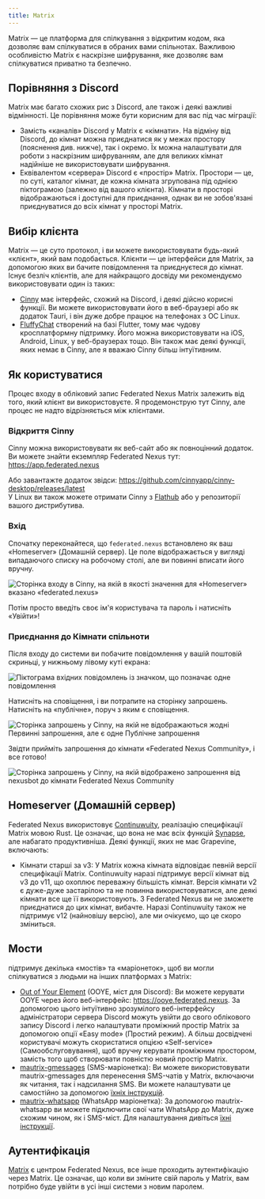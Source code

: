 ```yaml
---
title: Matrix
---
```


Matrix — це платформа для спілкування з відкритим кодом, яка дозволяє вам спілкуватися в обраних вами спільнотах. Важливою особливістю Matrix є наскрізне шифрування, яке дозволяє вам спілкуватися приватно та безпечно.

## Порівняння з Discord

Matrix має багато схожих рис з Discord, але також і деякі важливі відмінності. Це порівняння може бути корисним для вас під час міграції:

- Замість «каналів» Discord у Matrix є «кімнати». На відміну від Discord, до кімнат можна приєднатися як у межах простору (пояснення див. нижче), так і окремо. Їх можна налаштувати для роботи з наскрізним шифруванням, але для великих кімнат надійніше не використовувати шифрування.
- Еквівалентом «сервера» Discord є «простір» Matrix. Простори — це, по суті, каталог кімнат, де кожна кімната згрупована під однією піктограмою (залежно від вашого клієнта). Кімнати в просторі відображаються і доступні для приєднання, однак ви не зобов'язані приєднуватися до всіх кімнат у просторі Matrix.

## Вибір клієнта

Matrix — це суто протокол, і ви можете використовувати будь-який «клієнт», який вам подобається. Клієнти — це інтерфейси для Matrix, за допомогою яких ви бачите повідомлення та приєднуєтеся до кімнат. Існує безліч клієнтів, але для найкращого досвіду ми рекомендуємо використовувати один із таких:

- [Cinny](https://cinny.in) має інтерфейс, схожий на Discord, і деякі дійсно корисні функції. Ви можете використовувати його в веб-браузері або як додаток Tauri, і він дуже добре працює на телефонах з ОС Linux.
- [FluffyChat](https://fluffychat.im) створений на базі Flutter, тому має чудову кросплатформну підтримку. Його можна використовувати на iOS, Android, Linux, у веб-браузерах тощо. Він також має деякі функції, яких немає в Cinny, але я вважаю Cinny більш інтуїтивним.

## Як користуватися

Процес входу в обліковий запис Federated Nexus Matrix залежить від того, який клієнт ви використовуєте. Я продемонструю тут Cinny, але процес не надто відрізняється між клієнтами.

### Відкриття Cinny

Cinny можна використовувати як веб-сайт або як повноцінний додаток.  
Ви можете знайти екземпляр Federated Nexus тут: https://app.federated.nexus

Або завантажте додаток звідси: https://github.com/cinnyapp/cinny-desktop/releases/latest  
У Linux ви також можете отримати Cinny з [Flathub](https://flathub.org/apps/in.cinny.Cinny) або у репозиторії вашого дистрибутива.

### Вхід

Спочатку переконайтеся, що `federated.nexus` встановлено як ваш «Homeserver» (Домашній сервер). Це поле відображається у вигляді випадаючого списку на робочому столі, але ви повинні вписати його вручну.

![Сторінка входу в Cinny, на якій в якості значення для «Homeserver» вказано «federated.nexus»](../../../../images/matrix/homeserver.png)

Потім просто введіть своє ім'я користувача та пароль і натисніть «Увійти»!

### Приєднання до Кімнати спільноти

Після входу до системи ви побачите повідомлення у вашій поштовій скриньці, у нижньому лівому куті екрана:

![Піктограма вхідних повідомлень із значком, що позначає одне повідомлення](../../../../images/matrix/badge.png)

Натисніть на сповіщення, і ви потрапите на сторінку запрошень. Натисніть на «публічне», поруч з яким є сповіщення.

![Сторінка запрошень у Cinny, на якій не відображаються жодні Первинні запрошення, але є одне Публічне запрошення](../../../../images/matrix/invite.png)

Звідти прийміть запрошення до кімнати «Federated Nexus Community», і все готово!

![Сторінка запрошень у Cinny, на якій відображено запрошення від nexusbot до кімнати Federated Nexus Community](../../../../images/matrix/accept.png)

## Homeserver (Домашній сервер)

Federated Nexus використовує [Continuwuity](https://continuwuity.org/), реалізацію специфікації Matrix мовою Rust. Це означає, що вона не має всіх функцій [Synapse](https://element-hq.github.io/synapse/latest/), але набагато продуктивніша. Деякі функції, яких не має Grapevine, включають:

- Кімнати старші за v3: У Matrix кожна кімната відповідає певній версії специфікації Matrix. Continuwuity наразі підтримує версії кімнат від v3 до v11, що охоплює переважну більшість кімнат. Версія кімнати v2 є дуже-дуже застарілою та не повинна використовуватися, але деякі кімнати все ще її використовують. З Federated Nexus ви не зможете приєднатися до цих кімнат, вибачте. Наразі Continuwuity також не підтримує v12 (найновішу версію), але ми очікуємо, що це скоро зміниться.

## Мости

підтримує декілька «мостів» та «маріонеток», щоб ви могли спілкуватися з людьми на інших платформах з Matrix:

- [Out of Your Element](https://gitdab.com/cadence/out-of-your-element) (OOYE, міст для Discord): Ви можете керувати OOYE через його веб-інтерфейс: https://ooye.federated.nexus. За допомогою цього інтуїтивно зрозумілого веб-інтерфейсу адміністратори сервера Discord можуть увійти до свого облікового запису Discord і легко налаштувати проміжний простір Matrix за допомогою опції «Easy mode» (Простий режим). А більш досвідчені користувачі можуть скористатися опцією «Self-service» (Самообслуговування), щоб вручну керувати проміжним простором, замість того щоб створювати повністю новий простір Matrix.
- [mautrix-gmessages](https://docs.mau.fi/bridges/go/gmessages/index.html) (SMS-маріонетка): Ви можете використовувати mautrix-gmessages для перенесення SMS-чатів у Matrix, включаючи як читання, так і надсилання SMS. Ви можете налаштувати це самостійно за допомогою [їхніх інструкцій](https://docs.mau.fi/bridges/go/gmessages/authentication.html).
- [mautrix-whatsapp](https://docs.mau.fi/bridges/go/whatsapp/index.html) (WhatsApp маріонетка): За допомогою mautrix-whatsapp ви можете підключити свої чати WhatsApp до Matrix, дуже схожим чином, як і SMS-міст. Для налаштування дивіться [їхні інструкції](https://docs.mau.fi/bridges/go/whatsapp/authentication.html).

## Аутентифікація

[Matrix](https://matrix.org) є центром Federated Nexus, все інше проходить аутентифікацію через Matrix. Це означає, що коли ви зміните свій пароль у Matrix, вам потрібно буде увійти в усі інші системи з новим паролем.
